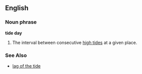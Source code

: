 ==English==

===Noun phrase===
'''tide day'''

#  The interval between consecutive [[high tide]]s at a given place.

===See Also===
*[[lag of the tide]]